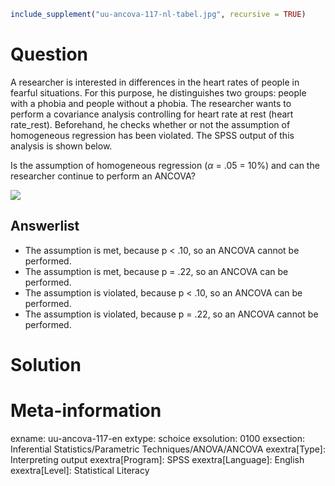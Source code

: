 ```r
include_supplement("uu-ancova-117-nl-tabel.jpg", recursive = TRUE)
```

Question
========
A researcher is interested in differences in the heart rates of people in fearful situations. For this purpose, he distinguishes two groups: people with a phobia and people without a phobia. The researcher wants to perform a covariance analysis controlling for heart rate at rest (heart rate_rest). Beforehand, he checks whether or not the assumption of homogeneous regression has been violated. The SPSS output of this analysis is shown below.

Is the assumption of homogeneous regression ($\alpha$ = .05 = 10%) and can the researcher continue to perform an ANCOVA?


![](uu-ancova-117-nl-tabel.jpg)

Answerlist
----------
* The assumption is met, because p < .10, so an ANCOVA cannot be performed.
* The assumption is met, because p = .22, so an ANCOVA can be performed.
* The assumption is violated, because p < .10, so an ANCOVA can be performed.
* The assumption is violated, because p = .22, so an ANCOVA cannot be performed.


Solution
========

Meta-information
================
exname: uu-ancova-117-en
extype: schoice
exsolution: 0100
exsection: Inferential Statistics/Parametric Techniques/ANOVA/ANCOVA
exextra[Type]: Interpreting output
exextra[Program]: SPSS
exextra[Language]: English
exextra[Level]: Statistical Literacy
